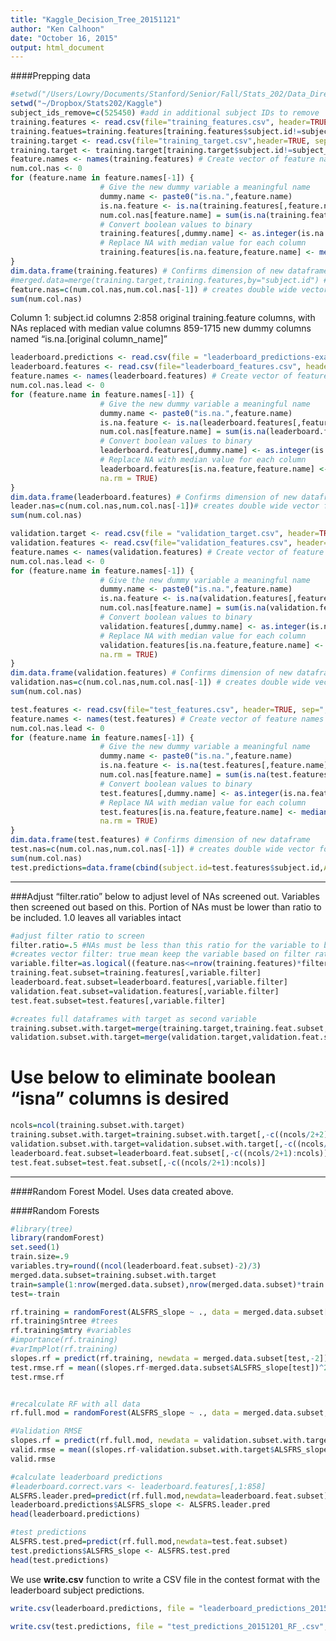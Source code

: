 ```yaml
---
title: "Kaggle_Decision_Tree_20151121"
author: "Ken Calhoon"
date: "October 16, 2015"
output: html_document
---
```


####Prepping data
```r
#setwd("/Users/Lowry/Documents/Stanford/Senior/Fall/Stats_202/Data_Directory")
setwd("~/Dropbox/Stats202/Kaggle")
subject_ids_remove=c(525450) #add in additional subject IDs to remove
training.features <- read.csv(file="training_features.csv", header=TRUE, sep=",")
training.featues=training.features[training.features$subject.id!=subject_ids_remove,]
training.target <- read.csv(file="training_target.csv",header=TRUE, sep=",")
training.target <- training.target[training.target$subject.id!=subject_ids_remove,]
feature.names <- names(training.features) # Create vector of feature names
num.col.nas <- 0
for (feature.name in feature.names[-1]) {
                    # Give the new dummy variable a meaningful name
                    dummy.name <- paste0("is.na.",feature.name)
                    is.na.feature <- is.na(training.features[,feature.name])
                    num.col.nas[feature.name] = sum(is.na(training.features[,feature.name]))
                    # Convert boolean values to binary
                    training.features[,dummy.name] <- as.integer(is.na.feature)
                    # Replace NA with median value for each column
                    training.features[is.na.feature,feature.name] <- median(training.features[,feature.name], na.rm = TRUE)
}
dim.data.frame(training.features) # Confirms dimension of new dataframe
#merged.data=merge(training.target,training.features,by="subject.id") # creates one DF with ALSFRS_slope (response variable) as column 2
feature.nas=c(num.col.nas,num.col.nas[-1]) # creates double wide vector for original and boolean variables
sum(num.col.nas)
```

Column 1: subject.id columns 2:858 original training.feature columns, with NAs replaced with median value columns 859-1715 new dummy columns named "is.na.[original column_name]"
```r
leaderboard.predictions <- read.csv(file = "leaderboard_predictions-example.csv", header=TRUE, sep=",")
leaderboard.features <- read.csv(file="leaderboard_features.csv", header=TRUE, sep=",")
feature.names <- names(leaderboard.features) # Create vector of feature names
num.col.nas.lead <- 0
for (feature.name in feature.names[-1]) {
                    # Give the new dummy variable a meaningful name
                    dummy.name <- paste0("is.na.",feature.name)
                    is.na.feature <- is.na(leaderboard.features[,feature.name])
                    num.col.nas[feature.name] = sum(is.na(leaderboard.features[,feature.name]))
                    # Convert boolean values to binary
                    leaderboard.features[,dummy.name] <- as.integer(is.na.feature)
                    # Replace NA with median value for each column
                    leaderboard.features[is.na.feature,feature.name] <- median(leaderboard.features[,feature.name],
                    na.rm = TRUE)
}
dim.data.frame(leaderboard.features) # Confirms dimension of new dataframe
leader.nas=c(num.col.nas,num.col.nas[-1])# creates double wide vector for original and boolean variables
sum(num.col.nas)
```

```r
validation.target <- read.csv(file = "validation_target.csv", header=TRUE, sep=",")
validation.features <- read.csv(file="validation_features.csv", header=TRUE, sep=",")
feature.names <- names(validation.features) # Create vector of feature names
num.col.nas.lead <- 0
for (feature.name in feature.names[-1]) {
                    # Give the new dummy variable a meaningful name
                    dummy.name <- paste0("is.na.",feature.name)
                    is.na.feature <- is.na(validation.features[,feature.name])
                    num.col.nas[feature.name] = sum(is.na(validation.features[,feature.name]))
                    # Convert boolean values to binary
                    validation.features[,dummy.name] <- as.integer(is.na.feature)
                    # Replace NA with median value for each column
                    validation.features[is.na.feature,feature.name] <- median(validation.features[,feature.name],
                    na.rm = TRUE)
}
dim.data.frame(validation.features) # Confirms dimension of new dataframe
validation.nas=c(num.col.nas,num.col.nas[-1]) # creates double wide vector for original and boolean variables
sum(num.col.nas)
```


```r

test.features <- read.csv(file="test_features.csv", header=TRUE, sep=",")
feature.names <- names(test.features) # Create vector of feature names
num.col.nas.lead <- 0
for (feature.name in feature.names[-1]) {
                    # Give the new dummy variable a meaningful name
                    dummy.name <- paste0("is.na.",feature.name)
                    is.na.feature <- is.na(test.features[,feature.name])
                    num.col.nas[feature.name] = sum(is.na(test.features[,feature.name]))
                    # Convert boolean values to binary
                    test.features[,dummy.name] <- as.integer(is.na.feature)
                    # Replace NA with median value for each column
                    test.features[is.na.feature,feature.name] <- median(test.features[,feature.name],
                    na.rm = TRUE)
}
dim.data.frame(test.features) # Confirms dimension of new dataframe
test.nas=c(num.col.nas,num.col.nas[-1]) # creates double wide vector for original and boolean variables
sum(num.col.nas)
test.predictions=data.frame(cbind(subject.id=test.features$subject.id,ALSFRS_slope=rep(0,nrow(test.features)))) #creates empty predictions df
```


______________________________________________________________

###Adjust "filter.ratio" below to adjust level of NAs screened out. Variables then screened out based on this. Portion of NAs must be lower than ratio to be included. 1.0 leaves all variables intact

```r
#adjust filter ratio to screen 
filter.ratio=.5 #NAs must be less than this ratio for the variable to be kept
#creates vector filter: true mean keep the variable based on filter ratio above
variable.filter=as.logical((feature.nas<=nrow(training.features)*filter.ratio) & (leader.nas<=nrow(leaderboard.features)*filter.ratio) & (validation.nas<=nrow(validation.features)*filter.ratio) & (test.nas<=nrow(test.features)*filter.ratio))
training.feat.subset=training.features[,variable.filter]
leaderboard.feat.subset=leaderboard.features[,variable.filter]
validation.feat.subset=validation.features[,variable.filter]
test.feat.subset=test.features[,variable.filter]

#creates full dataframes with target as second variable
training.subset.with.target=merge(training.target,training.feat.subset,by="subject.id")
validation.subset.with.target=merge(validation.target,validation.feat.subset,by="subject.id")

```


# Use below to eliminate boolean "isna" columns is desired

```r
ncols=ncol(training.subset.with.target)
training.subset.with.target=training.subset.with.target[,-c((ncols/2+2):ncols)]
validation.subset.with.target=validation.subset.with.target[,-c((ncols/2+2):ncols)]
leaderboard.feat.subset=leaderboard.feat.subset[,-c((ncols/2+1):ncols)]
test.feat.subset=test.feat.subset[,-c((ncols/2+1):ncols)]
```

______________________________________________________________


####Random Forest Model. Uses data created above. 

####Random Forests
```r
#library(tree)
library(randomForest)
set.seed(1)
train.size=.9
variables.try=round((ncol(leaderboard.feat.subset)-2)/3)
merged.data.subset=training.subset.with.target
train=sample(1:nrow(merged.data.subset),nrow(merged.data.subset)*train.size)
test=-train

rf.training = randomForest(ALSFRS_slope ~ ., data = merged.data.subset[train,], importance = TRUE,mtry=variables.try) #can also adjust # of trees (ntree=)
rf.training$ntree #trees
rf.training$mtry #variables
#importance(rf.training)
#varImpPlot(rf.training)
slopes.rf = predict(rf.training, newdata = merged.data.subset[test,-2])
test.rmse.rf = mean((slopes.rf-merged.data.subset$ALSFRS_slope[test])^2)^.5
test.rmse.rf 


#recalculate RF with all data
rf.full.mod = randomForest(ALSFRS_slope ~ ., data = merged.data.subset, importance = TRUE)

#Validation RMSE
slopes.rf = predict(rf.full.mod, newdata = validation.subset.with.target[,-2])
valid.rmse = mean((slopes.rf-validation.subset.with.target$ALSFRS_slope)^2)^.5
valid.rmse

#calculate leaderboard predictions
#leaderboard.correct.vars <- leaderboard.features[,1:858]
ALSFRS.leader.pred=predict(rf.full.mod,newdata=leaderboard.feat.subset)
leaderboard.predictions$ALSFRS_slope <- ALSFRS.leader.pred
head(leaderboard.predictions)

#test predictions
ALSFRS.test.pred=predict(rf.full.mod,newdata=test.feat.subset)
test.predictions$ALSFRS_slope <- ALSFRS.test.pred
head(test.predictions)

```

We use **write.csv** function to write a CSV file in the contest format with the leaderboard subject predictions. 

```r
write.csv(leaderboard.predictions, file = "leaderboard_predictions_20151201_RF_.5.csv",row.names=FALSE) # NEED TO MODIFY

write.csv(test.predictions, file = "test_predictions_20151201_RF_.csv",row.names=FALSE) # NEED TO MODIFY
```

